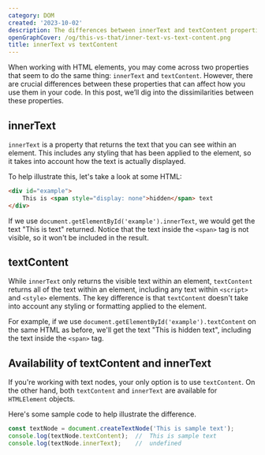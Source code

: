 ```yaml
---
category: DOM
created: '2023-10-02'
description: The differences between innerText and textContent properties
openGraphCover: /og/this-vs-that/inner-text-vs-text-content.png
title: innerText vs textContent
---
```


When working with HTML elements, you may come across two properties that seem to do the same thing: `innerText` and `textContent`. However, there are crucial differences between these properties that can affect how you use them in your code. In this post, we’ll dig into the dissimilarities between these properties.

## innerText

`innerText` is a property that returns the text that you can see within an element. This includes any styling that has been applied to the element, so it takes into account how the text is actually displayed.

To help illustrate this, let's take a look at some HTML:

```html
<div id="example">
    This is <span style="display: none">hidden</span> text
</div>
```

If we use `document.getElementById('example').innerText`, we would get the text "This is text" returned. Notice that the text inside the `<span>` tag is not visible, so it won't be included in the result.

## textContent

While `innerText` only returns the visible text within an element, `textContent` returns all of the text within an element, including any text within `<script>` and `<style>` elements. The key difference is that `textContent` doesn't take into account any styling or formatting applied to the element.

For example, if we use `document.getElementById('example').textContent` on the same HTML as before, we'll get the text "This is hidden text", including the text inside the `<span>` tag.

## Availability of textContent and innerText

If you're working with text nodes, your only option is to use `textContent`. On the other hand, both `textContent` and `innerText` are available for `HTMLElement` objects.

Here's some sample code to help illustrate the difference.

```js
const textNode = document.createTextNode('This is sample text');
console.log(textNode.textContent);  //  This is sample text
console.log(textNode.innerText);    //  undefined
```
